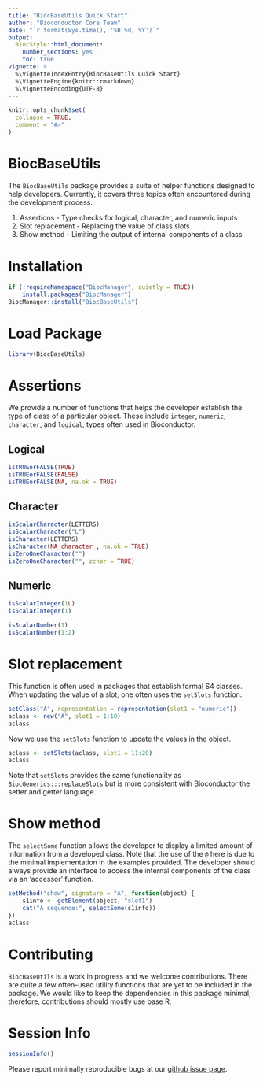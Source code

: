 ```yaml
---
title: "BiocBaseUtils Quick Start"
author: "Bioconductor Core Team"
date: "`r format(Sys.time(), '%B %d, %Y')`"
output:
  BiocStyle::html_document:
    number_sections: yes
    toc: true
vignette: >
  %\VignetteIndexEntry{BiocBaseUtils Quick Start}
  %\VignetteEngine{knitr::rmarkdown}
  %\VignetteEncoding{UTF-8}
---
```


```r
knitr::opts_chunk$set(
  collapse = TRUE,
  comment = "#>"
)
```

# BiocBaseUtils

The `BiocBaseUtils` package provides a suite of helper functions designed to
help developers. Currently, it covers three topics often encountered during
the development process.

1. Assertions - Type checks for logical, character, and numeric inputs
2. Slot replacement - Replacing the value of class slots
3. Show method - Limiting the output of internal components of a class

# Installation

```r
if (!requireNamespace("BiocManager", quietly = TRUE))
    install.packages("BiocManager")
BiocManager::install("BiocBaseUtils")
```

# Load Package

```r
library(BiocBaseUtils)
```

# Assertions

We provide a number of functions that helps the developer establish the
type of class of a particular object. These include `integer`, `numeric`,
`character`, and `logical`; types often used in Bioconductor.

## Logical

```r
isTRUEorFALSE(TRUE)
isTRUEorFALSE(FALSE)
isTRUEorFALSE(NA, na.ok = TRUE)
```

## Character

```r
isScalarCharacter(LETTERS)
isScalarCharacter("L")
isCharacter(LETTERS)
isCharacter(NA_character_, na.ok = TRUE)
isZeroOneCharacter("")
isZeroOneCharacter("", zchar = TRUE)
```

## Numeric

```r
isScalarInteger(1L)
isScalarInteger(1)

isScalarNumber(1)
isScalarNumber(1:2)
```

# Slot replacement

This function is often used in packages that establish formal S4 classes.
When updating the value of a slot, one often uses the `setSlots` function.

```r
setClass("A", representation = representation(slot1 = "numeric"))
aclass <- new("A", slot1 = 1:10)
aclass
```

Now we use the `setSlots` function to update the values in the object.

```r
aclass <- setSlots(aclass, slot1 = 11:20)
aclass
```

Note that `setSlots` provides the same functionality as
`BiocGenerics:::replaceSlots` but is more consistent with Bioconductor the
setter and getter language.

# Show method

The `selectSome` function allows the developer to display a limited amount of
information from a developed class. Note that the use of the `@` here is due
to the minimal implementation in the examples provided. The developer should
always provide an interface to access the internal components of the class
via an 'accessor' function.

```r
setMethod("show", signature = "A", function(object) {
    s1info <- getElement(object, "slot1")
    cat("A sequence:", selectSome(s1info))
})
aclass
```

# Contributing

`BiocBaseUtils` is a work in progress and we welcome contributions. There
are quite a few often-used utility functions that are yet to be included in the
package. We would like to keep the dependencies in this package minimal;
therefore, contributions should mostly use base R.


# Session Info

```r
sessionInfo()
```

Please report minimally reproducible bugs at our [github issue page][].

[github issue page]: https://github.com/Bioconductor/BiocBaseUtils/issues

